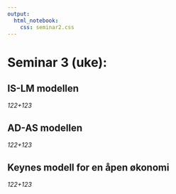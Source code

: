 ```yaml
---
output:
  html_notebook:
    css: seminar2.css
---
```


# Seminar 3 (uke): 
## IS-LM modellen
*122+123*

## AD-AS modellen
*122+123*

## Keynes modell for en åpen økonomi
*122+123*




